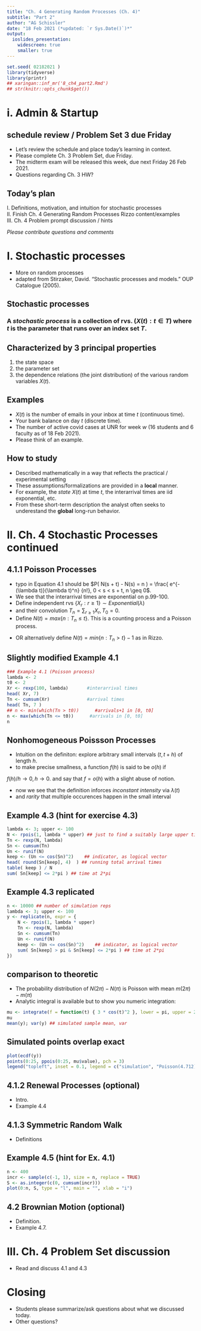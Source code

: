 ```yaml
---
title: "Ch. 4 Generating Random Processes (Ch. 4)"
subtitle: "Part 2"
author: "AG Schissler"
date: "18 Feb 2021 (*updated: `r Sys.Date()`)*"
output:
  ioslides_presentation:
    widescreen: true
    smaller: true
---
```


```r
set.seed( 02182021 )
library(tidyverse)
library(printr)
## xaringan::inf_mr('8_ch4_part2.Rmd')
## str(knitr::opts_chunk$get())
```

<!-- open up etext as you go. don't typeset the chapter -->

# i. Admin & Startup

## schedule review / Problem Set 3 due Friday

- Let's review the schedule and place today's learning in context.  
- Please complete Ch. 3 Problem Set, due Friday. 
- The midterm exam will be released this week, due next Friday 26 Feb 2021.
- Questions regarding Ch. 3 HW?

## Today's plan

I. Definitions, motivation, and intuition for stochastic processes  
II. Finish Ch. 4 Generating Random Processes Rizzo content/examples  
III. Ch. 4 Problem prompt discussion / hints  

*Please contribute questions and comments*

# I. Stochastic processes

- More on random processes
- adapted from Stirzaker, David. "Stochastic processes and models." OUP Catalogue (2005).

## Stochastic processes

### A *stochastic process* is a collection of rvs. $( X(t): t \in T)$ where $t$ is the parameter that runs over an index set $T$.

## Characterized by 3 principal properties

1. the state space
2. the parameter set
3. the dependence relations (the joint distribution) of the various random variables $X(t)$.

## Examples

- $X(t)$ is the number of emails in your inbox at time $t$ (continuous time).
- Your bank balance on day $t$ (discrete time).
- The number of active covid cases at UNR for week $w$ (16 students and 6 faculty as of 18 Feb 2021).
- Please think of an example.

## How to study

- Described mathematically in a way that reflects the practical / experimental setting
- These assumptions/formalizations are provided in a **local** manner.
- For example, the *state* $X(t)$ at time $t$, the interarrival times are iid exponential, etc.
- From these short-term description the analyst often seeks to underestand the **global** long-run behavior.

# II. Ch. 4 Stochastic Processes continued

## 4.1.1 Poisson Processes

- typo in Equation 4.1 should be $P( N(s + t) - N(s) = n ) = \frac{ e^{- (\lambda t)}(\lambda t)^n} {n!}, 0 < s < s + t, n \geq 0$.
- We see that the interarrival times are exponential on p.99-100.
- Define independent rvs $\{X_r : r \geq 1\} \sim Exponential(\lambda)$ 
- and their convolution $T_n = \sum_{r \geq 1} X_r, T_0 = 0$.
- Define $N(t) = max \{n: T_n \leq t \}$. This is a counting process and a Poisson process.

<!-- 
$P( N(t) = n ) = P(T_n \leq t) - P(T_{n+1} \leq t)$ 
-->

- OR alternatively define $N(t) = min \{n: T_n > t \} - 1$ as in Rizzo.

## Slightly modified Example 4.1

```r
### Example 4.1 (Poisson process)
lambda <- 2
t0 <- 2
Xr <- rexp(100, lambda)       #interarrival times
head( Xr, 7)
Tn <- cumsum(Xr)              #arrival times
head( Tn, 7 )
## n <- min(which(Tn > t0))      #arrivals+1 in [0, t0]
n <- max(which(Tn <= t0))      #arrivals in [0, t0]
n
```

## Nonhomogeneous Poissson Processes 

- Intuition on the definiton: explore arbitrary small intervals $(t, t + h)$ of  length $h$.
- to make precise smallness, a function $f(h)$ is said to be $o(h)$ if

$f(h)/h \rightarrow 0, h\rightarrow 0.$ and say that $f = o(h)$ with a slight abuse of notion.

- now we see that the definition inforces *inconstant intensity* via $\lambda(t)$
- and *rarity* that multiple occurences happen in the small interval

## Example 4.3 (hint for exercise 4.3)

```r
lambda <- 3; upper <- 100
N <- rpois(1, lambda * upper) ## just to find a suitably large upper time point
Tn <- rexp(N, lambda)
Sn <- cumsum(Tn)
Un <- runif(N)
keep <- (Un <= cos(Sn)^2)    ## indicator, as logical vector
head( round(Sn[keep], 4)  ) ## running total arrival times 
table( keep ) / N
sum( Sn[keep] <= 2*pi ) ## time at 2*pi
```

## Example 4.3 replicated 

```r
n <- 10000 ## number of simulation reps
lambda <- 3; upper <- 100
y <- replicate(n, expr = {
    N <- rpois(1, lambda * upper)
    Tn <- rexp(N, lambda)
    Sn <- cumsum(Tn)
    Un <- runif(N)
    keep <- (Un <= cos(Sn)^2)    ## indicator, as logical vector
    sum( Sn[keep] > pi & Sn[keep] <= 2*pi ) ## time at 2*pi
})
```

## comparison to theoretic

- The probability distribution of $N( 2\pi ) - N( \pi)$ is Poisson with mean $m(2\pi) - m(\pi)$
- Analytic integral is available but to show you numeric integration:

```r
mu <- integrate(f = function(t) { 3 * cos(t)^2 }, lower = pi, upper = 2*pi)
mu
mean(y); var(y) ## simulated sample mean, var
```

## Simulated points overlap exact

```r
plot(ecdf(y))
points(0:25, ppois(0:25, mu$value), pch = 3)
legend("topleft", inset = 0.1, legend = c("simulation", "Poisson(4.712)"), pch = c(1, 3))
```

## 4.1.2 Renewal Processes (optional)

- Intro.
- Example 4.4

## 4.1.3 Symmetric Random Walk

- Definitions

## Example 4.5 (hint for Ex. 4.1)

```r
n <- 400
incr <- sample(c(-1, 1), size = n, replace = TRUE)
S <- as.integer(c(0, cumsum(incr)))
plot(0:n, S, type = "l", main = "", xlab = "i")
```

## 4.2 Brownian Motion (optional)

- Definition.
- Example 4.7.

# III. Ch. 4 Problem Set discussion

- Read and discuss 4.1 and 4.3

# Closing

- Students please summarize/ask questions about what we discussed today.
- Other questions?
